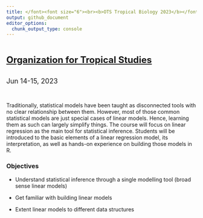 ```yaml
---
title: </font><font size="6"><br><b>OTS Tropical Biology 2023</b></font><br>
output: github_document
editor_options: 
  chunk_output_type: console
---
```


<!-- README.md is generated from README.Rmd. Please edit that file -->
<br>

<font size="5"><b><a href="https://tropicalstudies.org/">Organization for Tropical Studies</a><br></b></font><br>


<font size="4">Jun 14-15, 2023</font>

&nbsp; 

Traditionally, statistical models have been taught as disconnected tools with no clear relationship between them. However, most of those common statistical models are just special cases of linear models. Hence, learning them as such can largely simplify things. The course will focus on linear regression as the main tool for statistical inference. Students will be introduced to the basic elements of a linear regression model, its interpretation, as well as hands-on experience on building those models in R.


### Objectives

- Understand statistical inference through a single modelling tool (broad sense linear models)

- Get familiar with building linear models
 
- Extent linear models to different data structures

&nbsp; 

